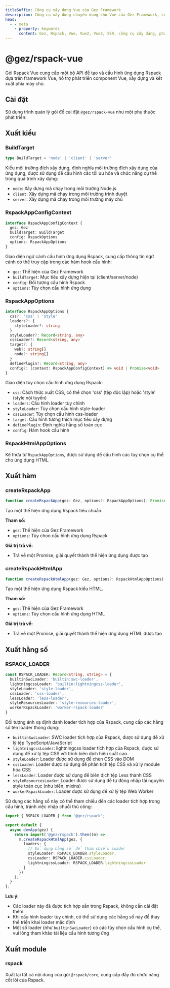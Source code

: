 ```yaml
---
titleSuffix: Công cụ xây dựng Vue của Gez Framework
description: Công cụ xây dựng chuyên dụng cho Vue của Gez Framework, cung cấp hỗ trợ xây dựng ứng dụng Vue 2/3 đầy đủ, bao gồm phát triển component, kết xuất SSR và tối ưu hiệu suất.
head:
  - - meta
    - property: keywords
      content: Gez, Rspack, Vue, Vue2, Vue3, SSR, công cụ xây dựng, phát triển component, kết xuất phía máy chủ, tối ưu hiệu suất
---
```



# @gez/rspack-vue

Gói Rspack Vue cung cấp một bộ API để tạo và cấu hình ứng dụng Rspack dựa trên framework Vue, hỗ trợ phát triển component Vue, xây dựng và kết xuất phía máy chủ.

## Cài đặt

Sử dụng trình quản lý gói để cài đặt `@gez/rspack-vue` như một phụ thuộc phát triển:

<PackageManagerTabs command="install @gez/rspack-vue -D" />

## Xuất kiểu

### BuildTarget

```ts
type BuildTarget = 'node' | 'client' | 'server'
```

Kiểu môi trường đích xây dựng, định nghĩa môi trường đích xây dựng của ứng dụng, được sử dụng để cấu hình các tối ưu hóa và chức năng cụ thể trong quá trình xây dựng:
- `node`: Xây dựng mã chạy trong môi trường Node.js
- `client`: Xây dựng mã chạy trong môi trường trình duyệt
- `server`: Xây dựng mã chạy trong môi trường máy chủ

### RspackAppConfigContext

```ts
interface RspackAppConfigContext {
  gez: Gez
  buildTarget: BuildTarget
  config: RspackOptions
  options: RspackAppOptions
}
```

Giao diện ngữ cảnh cấu hình ứng dụng Rspack, cung cấp thông tin ngữ cảnh có thể truy cập trong các hàm hook cấu hình:
- `gez`: Thể hiện của Gez Framework
- `buildTarget`: Mục tiêu xây dựng hiện tại (client/server/node)
- `config`: Đối tượng cấu hình Rspack
- `options`: Tùy chọn cấu hình ứng dụng

### RspackAppOptions

```ts
interface RspackAppOptions {
  css?: 'css' | 'style'
  loaders?: {
    styleLoader?: string
  }
  styleLoader?: Record<string, any>
  cssLoader?: Record<string, any>
  target?: {
    web?: string[]
    node?: string[]
  }
  definePlugin?: Record<string, any>
  config?: (context: RspackAppConfigContext) => void | Promise<void>
}
```

Giao diện tùy chọn cấu hình ứng dụng Rspack:
- `css`: Cách thức xuất CSS, có thể chọn 'css' (tệp độc lập) hoặc 'style' (style nội tuyến)
- `loaders`: Cấu hình loader tùy chỉnh
- `styleLoader`: Tùy chọn cấu hình style-loader
- `cssLoader`: Tùy chọn cấu hình css-loader
- `target`: Cấu hình tương thích mục tiêu xây dựng
- `definePlugin`: Định nghĩa hằng số toàn cục
- `config`: Hàm hook cấu hình

### RspackHtmlAppOptions

Kế thừa từ `RspackAppOptions`, được sử dụng để cấu hình các tùy chọn cụ thể cho ứng dụng HTML.

## Xuất hàm

### createRspackApp

```ts
function createRspackApp(gez: Gez, options?: RspackAppOptions): Promise<App>
```

Tạo một thể hiện ứng dụng Rspack tiêu chuẩn.

**Tham số:**
- `gez`: Thể hiện của Gez Framework
- `options`: Tùy chọn cấu hình ứng dụng Rspack

**Giá trị trả về:**
- Trả về một Promise, giải quyết thành thể hiện ứng dụng được tạo

### createRspackHtmlApp

```ts
function createRspackHtmlApp(gez: Gez, options?: RspackHtmlAppOptions): Promise<App>
```

Tạo một thể hiện ứng dụng Rspack kiểu HTML.

**Tham số:**
- `gez`: Thể hiện của Gez Framework
- `options`: Tùy chọn cấu hình ứng dụng HTML

**Giá trị trả về:**
- Trả về một Promise, giải quyết thành thể hiện ứng dụng HTML được tạo

## Xuất hằng số
### RSPACK_LOADER

```ts
const RSPACK_LOADER: Record<string, string> = {
  builtinSwcLoader: 'builtin:swc-loader',
  lightningcssLoader: 'builtin:lightningcss-loader',
  styleLoader: 'style-loader',
  cssLoader: 'css-loader',
  lessLoader: 'less-loader',
  styleResourcesLoader: 'style-resources-loader',
  workerRspackLoader: 'worker-rspack-loader'
}
```

Đối tượng ánh xạ định danh loader tích hợp của Rspack, cung cấp các hằng số tên loader thông dụng:

- `builtinSwcLoader`: SWC loader tích hợp của Rspack, được sử dụng để xử lý tệp TypeScript/JavaScript
- `lightningcssLoader`: lightningcss loader tích hợp của Rspack, được sử dụng để xử lý tệp CSS với trình biên dịch hiệu suất cao
- `styleLoader`: Loader được sử dụng để chèn CSS vào DOM
- `cssLoader`: Loader được sử dụng để phân tích tệp CSS và xử lý module hóa CSS
- `lessLoader`: Loader được sử dụng để biên dịch tệp Less thành CSS
- `styleResourcesLoader`: Loader được sử dụng để tự động nhập tài nguyên style toàn cục (như biến, mixins)
- `workerRspackLoader`: Loader được sử dụng để xử lý tệp Web Worker

Sử dụng các hằng số này có thể tham chiếu đến các loader tích hợp trong cấu hình, tránh việc nhập chuỗi thủ công:

```ts title="src/entry.node.ts"
import { RSPACK_LOADER } from '@gez/rspack';

export default {
  async devApp(gez) {
    return import('@gez/rspack').then((m) =>
      m.createRspackHtmlApp(gez, {
        loaders: {
          // Sử dụng hằng số để tham chiếu loader
          styleLoader: RSPACK_LOADER.styleLoader,
          cssLoader: RSPACK_LOADER.cssLoader,
          lightningcssLoader: RSPACK_LOADER.lightningcssLoader
        }
      })
    );
  }
};
```

**Lưu ý:**
- Các loader này đã được tích hợp sẵn trong Rspack, không cần cài đặt thêm
- Khi cấu hình loader tùy chỉnh, có thể sử dụng các hằng số này để thay thế triển khai loader mặc định
- Một số loader (như `builtinSwcLoader`) có các tùy chọn cấu hình cụ thể, vui lòng tham khảo tài liệu cấu hình tương ứng

## Xuất module

### rspack

Xuất lại tất cả nội dung của gói `@rspack/core`, cung cấp đầy đủ chức năng cốt lõi của Rspack.